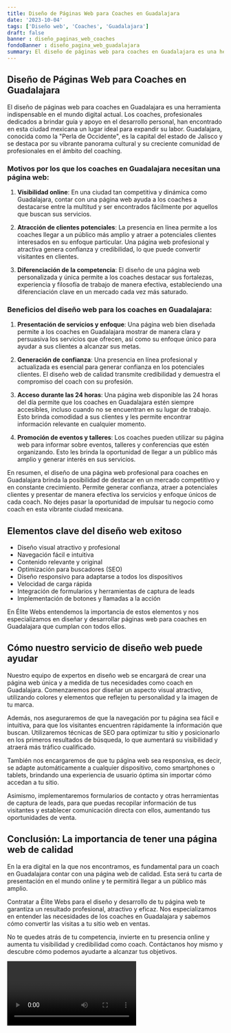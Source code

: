 ```yaml
---
title: Diseño de Páginas Web para Coaches en Guadalajara
date: '2023-10-04'
tags: ['Diseño web', 'Coaches', 'Guadalajara']
draft: false
banner : diseño_paginas_web_coaches
fondoBanner : diseño_pagina_web_guadalajara
summary: El diseño de páginas web para coaches en Guadalajara es una herramienta indispensable en el mundo digital actual. Los coaches, profesionales dedicados a brindar guía y apoyo en el desarrollo personal, han encontrado en esta ciudad mexicana un lugar ideal para expandir su labor. Guadalajara, conocida como la Perla de Occidente, es la capital del estado de Jalisco y se destaca por su vibrante panorama cultural y su creciente comunidad de profesionales en el ámbito del coaching.
---
```


## Diseño de Páginas Web para Coaches en Guadalajara

El diseño de páginas web para coaches en Guadalajara es una herramienta indispensable en el mundo digital actual. Los coaches, profesionales dedicados a brindar guía y apoyo en el desarrollo personal, han encontrado en esta ciudad mexicana un lugar ideal para expandir su labor. Guadalajara, conocida como la "Perla de Occidente", es la capital del estado de Jalisco y se destaca por su vibrante panorama cultural y su creciente comunidad de profesionales en el ámbito del coaching.

### Motivos por los que los coaches en Guadalajara necesitan una página web:

1. **Visibilidad online**: En una ciudad tan competitiva y dinámica como Guadalajara, contar con una página web ayuda a los coaches a destacarse entre la multitud y ser encontrados fácilmente por aquellos que buscan sus servicios.

2. **Atracción de clientes potenciales**: La presencia en línea permite a los coaches llegar a un público más amplio y atraer a potenciales clientes interesados en su enfoque particular. Una página web profesional y atractiva genera confianza y credibilidad, lo que puede convertir visitantes en clientes.

3. **Diferenciación de la competencia**: El diseño de una página web personalizada y única permite a los coaches destacar sus fortalezas, experiencia y filosofía de trabajo de manera efectiva, estableciendo una diferenciación clave en un mercado cada vez más saturado.

### Beneficios del diseño web para los coaches en Guadalajara:

1. **Presentación de servicios y enfoque**: Una página web bien diseñada permite a los coaches en Guadalajara mostrar de manera clara y persuasiva los servicios que ofrecen, así como su enfoque único para ayudar a sus clientes a alcanzar sus metas.

2. **Generación de confianza**: Una presencia en línea profesional y actualizada es esencial para generar confianza en los potenciales clientes. El diseño web de calidad transmite credibilidad y demuestra el compromiso del coach con su profesión.

3. **Acceso durante las 24 horas**: Una página web disponible las 24 horas del día permite que los coaches en Guadalajara estén siempre accesibles, incluso cuando no se encuentran en su lugar de trabajo. Esto brinda comodidad a sus clientes y les permite encontrar información relevante en cualquier momento.

4. **Promoción de eventos y talleres**: Los coaches pueden utilizar su página web para informar sobre eventos, talleres y conferencias que estén organizando. Esto les brinda la oportunidad de llegar a un público más amplio y generar interés en sus servicios.

En resumen, el diseño de una página web profesional para coaches en Guadalajara brinda la posibilidad de destacar en un mercado competitivo y en constante crecimiento. Permite generar confianza, atraer a potenciales clientes y presentar de manera efectiva los servicios y enfoque únicos de cada coach. No dejes pasar la oportunidad de impulsar tu negocio como coach en esta vibrante ciudad mexicana.

<GifSeo />

<Cta />

## Elementos clave del diseño web exitoso

- Diseño visual atractivo y profesional
- Navegación fácil e intuitiva
- Contenido relevante y original
- Optimización para buscadores (SEO)
- Diseño responsivo para adaptarse a todos los dispositivos
- Velocidad de carga rápida
- Integración de formularios y herramientas de captura de leads
- Implementación de botones y llamadas a la acción

En Élite Webs entendemos la importancia de estos elementos y nos especializamos en diseñar y desarrollar páginas web para coaches en Guadalajara que cumplan con todos ellos.

## Cómo nuestro servicio de diseño web puede ayudar

Nuestro equipo de expertos en diseño web se encargará de crear una página web única y a medida de tus necesidades como coach en Guadalajara. Comenzaremos por diseñar un aspecto visual atractivo, utilizando colores y elementos que reflejen tu personalidad y la imagen de tu marca.

Además, nos aseguraremos de que la navegación por tu página sea fácil e intuitiva, para que los visitantes encuentren rápidamente la información que buscan. Utilizaremos técnicas de SEO para optimizar tu sitio y posicionarlo en los primeros resultados de búsqueda, lo que aumentará su visibilidad y atraerá más tráfico cualificado.

También nos encargaremos de que tu página web sea responsiva, es decir, se adapte automáticamente a cualquier dispositivo, como smartphones o tablets, brindando una experiencia de usuario óptima sin importar cómo accedan a tu sitio.

Asimismo, implementaremos formularios de contacto y otras herramientas de captura de leads, para que puedas recopilar información de tus visitantes y establecer comunicación directa con ellos, aumentando tus oportunidades de venta.

## Conclusión: La importancia de tener una página web de calidad

En la era digital en la que nos encontramos, es fundamental para un coach en Guadalajara contar con una página web de calidad. Esta será tu carta de presentación en el mundo online y te permitirá llegar a un público más amplio.

Contratar a Élite Webs para el diseño y desarrollo de tu página web te garantiza un resultado profesional, atractivo y eficaz. Nos especializamos en entender las necesidades de los coaches en Guadalajara y sabemos cómo convertir las visitas a tu sitio web en ventas.

No te quedes atrás de tu competencia, invierte en tu presencia online y aumenta tu visibilidad y credibilidad como coach. Contáctanos hoy mismo y descubre cómo podemos ayudarte a alcanzar tus objetivos.

<Video />

<CtaBot job='Coaches' city='Guadalajara'/>

<Gmaps query='Guadalajara+españa+maps' />